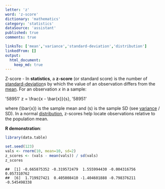 ```yaml
---
letter: 'z'
word: 'z-score'
dictionary: 'mathematics'
category: 'statistics'
dataSource: 'assistant'
published: true
comments: true

linksTo: ['mean','variance','standard-deviation','distribution']
linkedFrom: []
output:
  html_document:
    keep_md: true
---
```




<a id="z-score">Z-score</a> - In **statistics**, a **z-score** (or standard score) is the number of [standard-deviation](#standard-deviation)s by which the value of an observation differs from the [mean](#mean). For an observation $x$ in a sample:

'58951'
z = \frac{x - \bar{x}}{s},
'58951'

where \(\bar{x}\) is the sample mean and \(s\) is the sample SD (see [variance](#variance) / SD). In a normal [distribution](#distribution), z-scores help locate observations relative to the population mean.

**R demonstration**:


``` r
library(data.table)

set.seed(123)
vals <- rnorm(10, mean=10, sd=2)
z_scores <- (vals - mean(vals)) / sd(vals)
z_scores
```

```
##  [1] -0.665875352 -0.319572479  1.555994430 -0.004316756  0.057310762
##  [6]  1.719927421  0.405008410 -1.404601888 -0.798376211 -0.545498338
```
